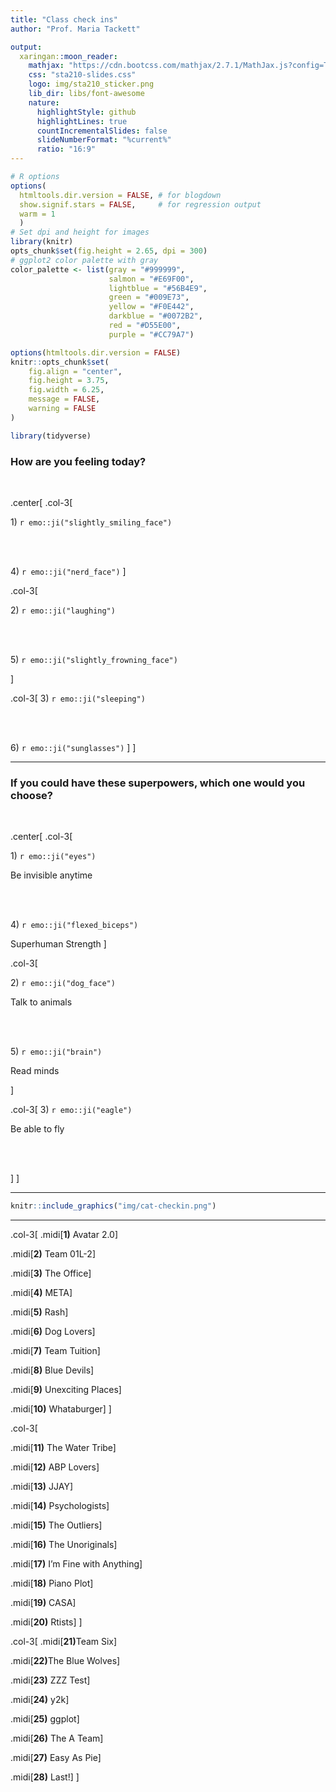 ```yaml
---
title: "Class check ins"
author: "Prof. Maria Tackett"

output:
  xaringan::moon_reader:
    mathjax: "https://cdn.bootcss.com/mathjax/2.7.1/MathJax.js?config=TeX-MML-AM_HTMLorMML"
    css: "sta210-slides.css"
    logo: img/sta210_sticker.png
    lib_dir: libs/font-awesome
    nature:
      highlightStyle: github
      highlightLines: true
      countIncrementalSlides: false
      slideNumberFormat: "%current%" 
      ratio: "16:9"
---
```


```r
# R options
options(
  htmltools.dir.version = FALSE, # for blogdown
  show.signif.stars = FALSE,     # for regression output
  warm = 1
  )
# Set dpi and height for images
library(knitr)
opts_chunk$set(fig.height = 2.65, dpi = 300) 
# ggplot2 color palette with gray
color_palette <- list(gray = "#999999", 
                      salmon = "#E69F00", 
                      lightblue = "#56B4E9", 
                      green = "#009E73", 
                      yellow = "#F0E442", 
                      darkblue = "#0072B2", 
                      red = "#D55E00", 
                      purple = "#CC79A7")

options(htmltools.dir.version = FALSE)
knitr::opts_chunk$set(
	fig.align = "center",
	fig.height = 3.75,
	fig.width = 6.25,
	message = FALSE,
	warning = FALSE
)
```

```r
library(tidyverse)
```


### How are you feeling today?

<br>

.center[
.col-3[

<font class = "large-emoji">
1) `r emo::ji("slightly_smiling_face")` 
</font>


<br>
<br>

<font class = "large-emoji">
4) `r emo::ji("nerd_face")`
</font>
]

.col-3[

<font class = "large-emoji">
2) `r emo::ji("laughing")`
</font>

<br>
<br>

<font class = "large-emoji">
5) `r emo::ji("slightly_frowning_face")`
</font>

]

.col-3[
<font class = "large-emoji">
3) `r emo::ji("sleeping")`
</font>

<br>
<br>

<font class = "large-emoji">
6) `r emo::ji("sunglasses")`
</font>
]
]

---

### If you could have these superpowers, which one would you choose?

<!-- From https://slidelizard.com/en/blog/icebreaker-polls --> 

<br>

.center[
.col-3[

<font class = "large-emoji">
1) `r emo::ji("eyes")` 
</font>

Be invisible anytime


<br>
<br>

<font class = "large-emoji">
4) `r emo::ji("flexed_biceps")`
</font>

Superhuman Strength
]

.col-3[

<font class = "large-emoji">
2) `r emo::ji("dog_face")`
</font>

Talk to animals

<br>
<br>

<font class = "large-emoji">
5) `r emo::ji("brain")`
</font>

Read minds


]

.col-3[
<font class = "large-emoji">
3) `r emo::ji("eagle")`
</font>

Be able to fly

<br>
<br>

]
]

---

<!--https://me.me/i/on-a-scale-of-cat-how-are-you-feeling-today-b4227c3b307742b2bac06579ecc1a253-->

```r
knitr::include_graphics("img/cat-checkin.png")
```

---
.col-3[
.midi[**1)** Avatar 2.0]

.midi[**2)** Team 01L-2]

.midi[**3)** The Office]

.midi[**4)** META]

.midi[**5)** Rash]

.midi[**6)** Dog Lovers]

.midi[**7)** Team Tuition]

.midi[**8)** Blue Devils]

.midi[**9)** Unexciting Places]

.midi[**10)** Whataburger]
]

.col-3[

.midi[**11)** The Water Tribe]

.midi[**12)** ABP Lovers]

.midi[**13)** JJAY]

.midi[**14)** Psychologists]

.midi[**15)** The Outliers]

.midi[**16)** The Unoriginals]

.midi[**17)** I'm Fine with Anything]

.midi[**18)** Piano Plot]

.midi[**19)**  CASA]

.midi[**20)** Rtists]
]


.col-3[
.midi[**21)**Team Six]

.midi[**22)**The Blue Wolves]

.midi[**23)** ZZZ Test]

.midi[**24)** y2k]

.midi[**25)** ggplot]

.midi[**26)** The A Team]

.midi[**27)** Easy As Pie]

.midi[**28)** Last!]
]

